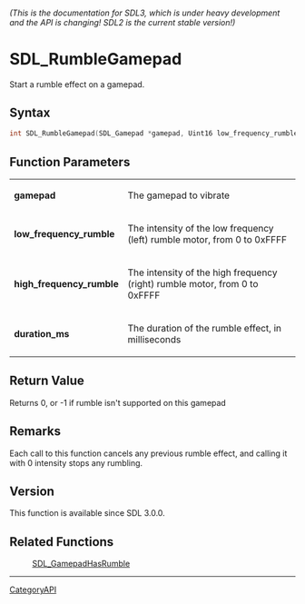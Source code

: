 ====== (This is the documentation for SDL3, which is under heavy development and the API is changing! SDL2 is the current stable version!) ======
= SDL_RumbleGamepad =

Start a rumble effect on a gamepad.

== Syntax ==

<syntaxhighlight lang='c'>
int SDL_RumbleGamepad(SDL_Gamepad *gamepad, Uint16 low_frequency_rumble, Uint16 high_frequency_rumble, Uint32 duration_ms);
</syntaxhighlight>

== Function Parameters ==

{|
|'''gamepad'''
|The gamepad to vibrate
|-
|'''low_frequency_rumble'''
|The intensity of the low frequency (left) rumble motor, from 0 to 0xFFFF
|-
|'''high_frequency_rumble'''
|The intensity of the high frequency (right) rumble motor, from 0 to 0xFFFF
|-
|'''duration_ms'''
|The duration of the rumble effect, in milliseconds
|}

== Return Value ==

Returns 0, or -1 if rumble isn't supported on this gamepad

== Remarks ==

Each call to this function cancels any previous rumble effect, and calling
it with 0 intensity stops any rumbling.

== Version ==

This function is available since SDL 3.0.0.

== Related Functions ==

:[[SDL_GamepadHasRumble]]

----
[[CategoryAPI]]


